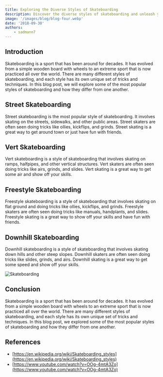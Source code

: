```yaml
---
title: Exploring the Diverse Styles of Skateboarding
description: Discover the diverse styles of skateboarding and unleash your creative freedom on wheels.
image: '/images/blog/blog-four.webp'
date: '2018-09-30'
authors:
    - sadmann7
---
```


## Introduction

Skateboarding is a sport that has been around for decades. It has evolved from a simple wooden board with wheels to an extreme sport that is now practiced all over the world. There are many different styles of skateboarding, and each style has its own unique set of tricks and techniques. In this blog post, we will explore some of the most popular styles of skateboarding and how they differ from one another.

## Street Skateboarding

Street skateboarding is the most popular style of skateboarding. It involves skating on the streets, sidewalks, and other public areas. Street skaters are often seen doing tricks like ollies, kickflips, and grinds. Street skating is a great way to get around town or just have fun with friends.

## Vert Skateboarding

Vert skateboarding is a style of skateboarding that involves skating on ramps, halfpipes, and other vertical structures. Vert skaters are often seen doing tricks like airs, grinds, and slides. Vert skating is a great way to get some air and show off your skills.

## Freestyle Skateboarding

Freestyle skateboarding is a style of skateboarding that involves skating on flat ground and doing tricks like ollies, kickflips, and grinds. Freestyle skaters are often seen doing tricks like manuals, handplants, and slides. Freestyle skating is a great way to show off your skills and have fun with friends.

## Downhill Skateboarding

Downhill skateboarding is a style of skateboarding that involves skating down hills and other steep slopes. Downhill skaters are often seen doing tricks like slides, grinds, and airs. Downhill skating is a great way to get some speed and show off your skills.

<Image
	src="/images/blog/blog-three.webp"
	alt="Skateboarding"
	width={718}
	height={404}
/>

## Conclusion

Skateboarding is a sport that has been around for decades. It has evolved from a simple wooden board with wheels to an extreme sport that is now practiced all over the world. There are many different styles of skateboarding, and each style has its own unique set of tricks and techniques. In this blog post, we explored some of the most popular styles of skateboarding and how they differ from one another.

## References

-   [https://en.wikipedia.org/wiki/Skateboarding_styles](https://en.wikipedia.org/wiki/Skateboarding_styles)
-   [https://www.youtube.com/watch?v=OOg-4mtA3Zo](https://www.youtube.com/watch?v=OOg-4mtA3Zo)
